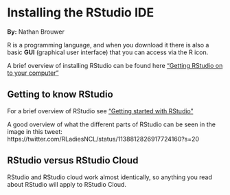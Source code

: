 # Installing the RStudio IDE

**By:** Nathan Brouwer

R is a programming language, and when you download it there is also a basic **GUI** (graphical user interface) that you can access via the R icon.

A brief overview of installing RStudio can be found here ["Getting RStudio on to your computer"](https://brouwern.github.io/BOOK_R_Ecological_Data_Science/getting-rstudio-on-to-your-computer.html)

## Getting to know RStudio

For a brief overview of RStudio see ["Getting started with RStudio"](https://brouwern.github.io/BOOK_R_Ecological_Data_Science/getting-started-with-rstudio.html)

A good overview of what the different parts of RStudio can be seen in the image in this tweet: https://twitter.com/RLadiesNCL/status/1138812826917724160?s=20


## RStudio versus RStudio Cloud

RStudio and RStudio cloud work almost identically, so anything you read about RStudio will apply to RStudio Cloud.
